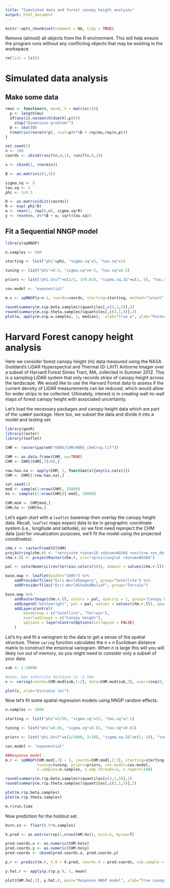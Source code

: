 ```yaml
---
title: "Simulated data and forest canopy height analyses"
output: html_document
---
```


```r
knitr::opts_chunk$set(comment = NA, tidy = TRUE)
```

Remove (almost) all objects from the R environment. This will help ensure the program runs without any conflicting objects that may be existing in the workspace.
```r
rm(list = ls())
```

# Simulated data analysis

## Make some data
```r
rmvn <- function(n, mu=0, V = matrix(1)){
  p <- length(mu)
  if(any(is.na(match(dim(V),p))))
    stop("Dimension problem!")
  D <- chol(V)
  t(matrix(rnorm(n*p), ncol=p)%*%D + rep(mu,rep(n,p)))
}

set.seed(1)
n <- 100
coords <- cbind(runif(n,0,1), runif(n,0,1))

x <- cbind(1, rnorm(n))

B <- as.matrix(c(1,5))

sigma.sq <- 5
tau.sq <- 1
phi <- 3/0.5

D <- as.matrix(dist(coords))
R <- exp(-phi*D)
w <- rmvn(1, rep(0,n), sigma.sq*R)
y <- rnorm(n, x%*%B + w, sqrt(tau.sq))
```

## Fit a Sequential NNGP model
```r
library(spNNGP)

n.samples <- 500

starting <- list("phi"=phi, "sigma.sq"=5, "tau.sq"=1)

tuning <- list("phi"=0.5, "sigma.sq"=0.5, "tau.sq"=0.5)

priors <- list("phi.Unif"=c(3/1, 3/0.01), "sigma.sq.IG"=c(2, 5), "tau.sq.IG"=c(2, 1))

cov.model <- "exponential"

m.s <- spNNGP(y~x-1, coords=coords, starting=starting, method="latent", n.neighbors=5, tuning=tuning, priors=priors, cov.model=cov.model, n.samples=n.samples, return.neighbors = TRUE, n.omp.threads=2)

round(summary(m.s$p.beta.samples)$quantiles[,c(3,1,5)],2)
round(summary(m.s$p.theta.samples)$quantiles[,c(3,1,5)],2)
plot(w, apply(m.s$p.w.samples, 1, median),  xlab="True w", ylab="Posterior median w")
```
# Harvard Forest canopy height analysis

Here we consider forest canopy height (m) data measured using the NASA Goddard's LiDAR Hyperspectral and Thermal (G-LiHT) Airborne Imager over a subset of Harvard Forest Simes Tract, MA, collected in Summer 2012. This is a sampling LiDAR system that only records strips of canopy height across the landscape. We would like to use the Harvard Forest data to assess if the current density of LiDAR measurements can be reduced, which would allow for wider strips to be collected. Ultimately, interest is in creating wall-to-wall maps of forest canopy height with associated uncertainty.

Let's load the necessary packages and canopy height data which are part of the `spNNGP` package. Here too, we subset the data and divide it into a model and testing set.
```r
library(geoR)
library(raster)
library(leaflet)

CHM <- raster(paste0("HARV/CHM/HARV_chmCrop.tif"))

CHM <- as.data.frame(CHM, xy=TRUE)
CHM <- CHM[(CHM[,3]>0),]

row.has.na <- apply(CHM, 1, function(x){any(is.na(x))})
CHM <- CHM[(!row.has.na),]

set.seed(1)
mod <- sample(1:nrow(CHM), 25000)
ho <- sample((1:nrow(CHM))[-mod], 10000)

CHM.mod <- CHM[mod,]
CHM.ho <- CHM[ho,]
```

Let's again start with a `leaflet` basemap then overlay the canopy height data. Recall, `leaflet` maps expect data to be in geographic coordinate system (i.e., longitude and latitude), so we first need reproject the CHM data (just for visualization purposes, we'll fit the model using the projected coordinates).

```r
chm.r <- rasterFromXYZ(CHM)
proj4string(chm.r) <- "+proj=utm +zone=18 +datum=WGS84 +units=m +no_defs +ellps=WGS84 +towgs84=0,0,0"
chm.r.ll <- projectRaster(chm.r, crs="+proj=longlat +datum=WGS84")

pal <- colorNumeric(rev(terrain.colors(50)), domain = values(chm.r.ll), na.color = "transparent")

base.map <- leaflet(width="100%") %>%
    addProviderTiles("Esri.WorldImagery", group="Satellite") %>%
    addProviderTiles("Esri.WorldShadedRelief", group="Terrain")

base.map %>%
    addRasterImage(chm.r.ll, colors = pal, opacity = 1, group="Canopy height") %>%
    addLegend("bottomright", pal = pal, values = values(chm.r.ll), opacity = 1, title = "<center>Canopy height (m)</center>") %>%
    addLayersControl(
        baseGroup = c("Satellite", "Terrain"),
        overlayGroups = c("Canopy height"),
        options = layersControlOptions(collapsed = FALSE)
    )
```

Let's try and fit a variogram to the data to get a sense of the spatial structure. These `variog` function calculates the $n\times n$ Euclidean distance matrix to construct the empirical variogram. When $n$ is large this will you will likely run out of memory, so you might need to consider only a subset of your data.

```r
sub <- 1:10000

#note, max intersite distance is ~1.5km
v <- variog(coords=CHM.mod[sub,1:2], data=CHM.mod[sub,3], uvec=(seq(0, 500, length=30))) 

plot(v, xlab="Distance (m)")
```

Now let's fit some spatial regression models using NNGP random effects.
```r
n.samples <- 1000

starting <- list("phi"=3/50, "sigma.sq"=15, "tau.sq"=2.5)

tuning <- list("phi"=0.05, "sigma.sq"=0.01, "tau.sq"=0.01)

priors <- list("phi.Unif"=c(3/1000, 3/10), "sigma.sq.IG"=c(2, 10), "tau.sq.IG"=c(2, 5))

cov.model <- "exponential"

##Response model 
m.r <- spNNGP(CHM.mod[,3] ~ 1, coords=CHM.mod[,1:2], starting=starting, method="response", n.neighbors=10,
              tuning=tuning, priors=priors, cov.model=cov.model,
              n.samples=n.samples, n.omp.threads=2, n.report=100)

round(summary(m.r$p.beta.samples)$quantiles[c(3,1,5)],2)
round(summary(m.r$p.theta.samples)$quantiles[,c(3,1,5)],3)

plot(m.r$p.beta.samples)
plot(m.r$p.theta.samples)

m.r$run.time

```

Now prediction for the holdout set. 

```r
burn.in <- floor(0.5*n.samples)

X.pred <- as.matrix(rep(1,nrow(CHM.ho)), ncol=1, byrow=T)

pred.coords.x <- as.numeric(CHM.ho$x)
pred.coords.y <- as.numeric(CHM.ho$y)
pred.coords <- cbind(pred.coords.x, pred.coords.y)

p.r <- predict(m.r, X.0 = X.pred, coords.0 = pred.coords, sub.sample = list(start=burn.in, end=n.samples, thin=2), n.omp.threads=2)

y.hat.r <- apply(p.r$p.y.0, 1, mean)

plot(CHM.ho[,3], y.hat.r, main="Response NNGP model", xlab="True canopy height", ylab="Posterior predictive distribution mean")
```



